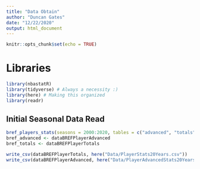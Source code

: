 ```yaml
---
title: "Data Obtain"
author: "Duncan Gates"
date: "12/22/2020"
output: html_document
---
```


```r
knitr::opts_chunk$set(echo = TRUE)
```

# Libraries

```r
library(nbastatR)
library(tidyverse) # Always a necessity :)
library(here) # Making this organized
library(readr)
```

## Initial Seasonal Data Read

```r
bref_players_stats(seasons = 2000:2020, tables = c("advanced", "totals"), widen = TRUE, assign_to_environment = TRUE)
bref_advanced <- dataBREFPlayerAdvanced
bref_totals <- dataBREFPlayerTotals
```

```r
write_csv(dataBREFPlayerTotals, here("Data/PlayerStats20Years.csv"))
write_csv(dataBREFPlayerAdvanced, here("Data/PlayerAdvancedStats20Years.csv"))
```

